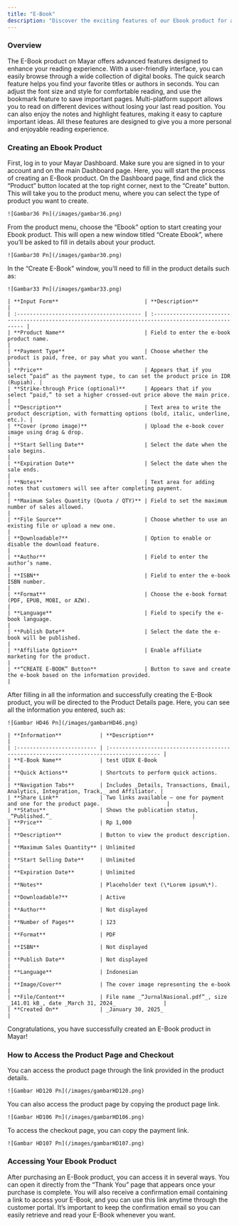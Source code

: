 ```yaml
---
title: "E-Book"
description: "Discover the exciting features of our Ebook product for a better reading experience!"
---
```


### Overview

The E-Book product on Mayar offers advanced features designed to enhance your reading experience. With a user-friendly interface, you can easily browse through a wide collection of digital books. The quick search feature helps you find your favorite titles or authors in seconds. You can adjust the font size and style for comfortable reading, and use the bookmark feature to save important pages. Multi-platform support allows you to read on different devices without losing your last read position. You can also enjoy the notes and highlight features, making it easy to capture important ideas. All these features are designed to give you a more personal and enjoyable reading experience.

### Creating an Ebook Product

<Steps>
  <Step title="Log in to Dashboard">
    First, log in to your Mayar Dashboard. Make sure you are signed in to your account and on the main Dashboard page. Here, you will start the process of creating an E-Book product.
  </Step>
  <Step title="Access Product Menu">
    On the Dashboard page, find and click the “Product” button located at the top right corner, next to the “Create” button. This will take you to the product menu, where you can select the type of product you want to create.

    ![Gambar36 Pn](/images/gambar36.png)
  </Step>
  <Step title="Select Ebook Option">
    From the product menu, choose the “Ebook” option to start creating your Ebook product. This will open a new window titled “Create Ebook”, where you’ll be asked to fill in details about your product.

    ![Gambar30 Pn](/images/gambar30.png)
  </Step>
  <Step title="Fill in Product Details">
    In the “Create E-Book” window, you’ll need to fill in the product details such as:

    ![Gambar33 Pn](/images/gambar33.png)

    | **Input Form**                           | **Description**                                                                                      |
    | :--------------------------------------- | :--------------------------------------------------------------------------------------------------- |
    | **Product Name**                         | Field to enter the e-book product name.                                                              |
    | **Payment Type**                         | Choose whether the product is paid, free, or pay what you want.                                      |
    | **Price**                                | Appears that if you select “paid” as the payment type, to can set the product price in IDR (Rupiah). |
    | **Strike-through Price (optional)**      | Appears that if you select “paid,” to set a higher crossed-out price above the main price.           |
    | **Description**                          | Text area to write the product description, with formatting options (bold, italic, underline, etc.). |
    | **Cover (promo image)**                  | Upload the e-book cover image using drag & drop.                                                     |
    | **Start Selling Date**                   | Select the date when the sale begins.                                                                |
    | **Expiration Date**                      | Select the date when the sale ends.                                                                  |
    | **Notes**                                | Text area for adding notes that customers will see after completing payment.                         |
    | **Maximum Sales Quantity (Quota / QTY)** | Field to set the maximum number of sales allowed.                                                    |
    | **File Source**                          | Choose whether to use an existing file or upload a new one.                                          |
    | **Downloadable?**                        | Option to enable or disable the download feature.                                                    |
    | **Author**                               | Field to enter the author’s name.                                                                    |
    | **ISBN**                                 | Field to enter the e-book ISBN number.                                                               |
    | **Format**                               | Choose the e-book format (PDF, EPUB, MOBI, or AZW).                                                  |
    | **Language**                             | Field to specify the e-book language.                                                                |
    | **Publish Date**                         | Select the date the e-book will be published.                                                        |
    | **Affiliate Option**                     | Enable affiliate marketing for the product.                                                          |
    | **“CREATE E-BOOK” Button**               | Button to save and create the e-book based on the information provided.                              |
  </Step>
  <Step title="View Product Details Page">
    After filling in all the information and successfully creating the E-Book product, you will be directed to the Product Details page. Here, you can see all the information you entered, such as:

    ![Gambar HD46 Pn](/images/gambarHD46.png)

    | **Information**            | **Description**                                                                         |
    | :------------------------- | :-------------------------------------------------------------------------------------- |
    | **E-Book Name**            | test UIUX E-Book                                                                        |
    | **Quick Actions**          | Shortcuts to perform quick actions.                                                     |
    | **Navigation Tabs**        | Includes _Details, Transactions, Email, Analytics, Integration, Track,_ and Affiliator. |
    | **Share Link**             | Two links available — one for payment and one for the product page.                     |
    | **Status**                 | Shows the publication status, _“Published.”_                                            |
    | **Price**                  | Rp 1,000                                                                                |
    | **Description**            | Button to view the product description.                                                 |
    | **Maximum Sales Quantity** | Unlimited                                                                               |
    | **Start Selling Date**     | Unlimited                                                                               |
    | **Expiration Date**        | Unlimited                                                                               |
    | **Notes**                  | Placeholder text (\*Lorem ipsum\*).                                                     |
    | **Downloadable?**          | Active                                                                                  |
    | **Author**                 | Not displayed                                                                           |
    | **Number of Pages**        | 123                                                                                     |
    | **Format**                 | PDF                                                                                     |
    | **ISBN**                   | Not displayed                                                                           |
    | **Publish Date**           | Not displayed                                                                           |
    | **Language**               | Indonesian                                                                              |
    | **Image/Cover**            | The cover image representing the e-book                                                 |
    | **File/Content**           | File name _“JurnalNasional.pdf”_, size _141.01 kB_, date _March 31, 2024_               |
    | **Created On**             | _January 30, 2025_                                                                      |
  </Step>
  <Step title="Congratulations">
    Congratulations, you have successfully created an E-Book product in Mayar!
  </Step>
</Steps>

### How to Access the Product Page and Checkout

<Steps>
  <Step title="Access Product Page">
    You can access the product page through the link provided in the product details.

    ![Gambar HD120 Pn](/images/gambarHD120.png)
  </Step>
  <Step title="Copy Product Page Link">
    You can also access the product page by copying the product page link.

    ![Gambar HD106 Pn](/images/gambarHD106.png)
  </Step>
  <Step title="Access Checkout Page">
    To access the checkout page, you can copy the payment link.

    ![Gambar HD107 Pn](/images/gambarHD107.png)
  </Step>
</Steps>

### Accessing Your Ebook Product

After purchasing an E-Book product, you can access it in several ways. You can open it directly from the “Thank You” page that appears once your purchase is complete. You will also receive a confirmation email containing a link to access your E-Book, and you can use this link anytime through the customer portal. It’s important to keep the confirmation email so you can easily retrieve and read your E-Book whenever you want.